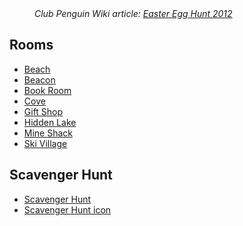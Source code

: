 :''Club Penguin Wiki article: [[clubpenguinwiki:Easter Egg Hunt 2012|Easter Egg Hunt 2012]]''
==Rooms==
*[[Media:EasterEggHunt2012Beach.swf|Beach]]
*[[Media:EasterEggHunt2012Beacon.swf|Beacon]]
*[[Media:EasterEggHunt2012Book.swf|Book Room]]
*[[Media:EasterEggHunt2012Cove.swf|Cove]]
*[[Media:EasterEggHunt2012Shop.swf|Gift Shop]]
*[[Media:EasterEggHunt2012Lake.swf|Hidden Lake]]
*[[Media:EasterEggHunt2012Shack.swf|Mine Shack]]
*[[Media:EasterEggHunt2012Village.swf|Ski Village]]

==Scavenger Hunt==
*[[Media:EasterEggHunt2012Scavenger hunt.swf|Scavenger Hunt]]
*[[Media:EasterEggHunt2012Scavenger hunt icon.swf|Scavenger Hunt icon]]